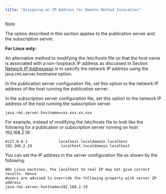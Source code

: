 ```yaml
---
title: "Assigning an IP Address for Remote Method Invocation"
---
```


<div id="assign_ip_adress_for_rmi" class="registered_link"></div>


<div class="note">

<div class="title">

Note

</div>

The option described in this section applies to the publication server and the subscription server.

</div>

**For Linux only:**

An alternative method to modifying the /etc/hosts file so that the host name is associated with a non-loopback IP address as discussed in Section [Network IP Addressese](../../../05_smr_operation/01_prerequisites/#network_ip) is to specify the network IP address using the java.rmi.server.hostname option.

In the publication server configuration file, set this option to the network IP address of the host running the publication server.

In the subscription server configuration file, set this option to the network IP address of the host running the subscription server.

`java.rmi.server.hostname=xxx.xxx.xx.xxx`

For example, instead of modifying the /etc/hosts file to look like the following for a publication or subscription server running on host 192.168.2.19:

``` text
#127.0.0.1              localhost.localdomain localhost
192.168.2.19             localhost.localdomain localhost
```

You can set the IP address in the server configuration file as shown by the following:

``` text
#On Linux machines, the localhost to real IP may not give correct results. Hence
#users are advised to override the following property with server IP address
java.rmi.server.hostname=192.168.2.19
```
